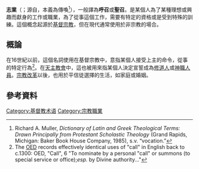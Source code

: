 '''志業'''（{{lang-en|vocation}}；源自{{lang-la|vocātiō}}，本義為傳喚<ref>Richard A. Muller, ''Dictionary of Latin and Greek Theological Terms: Drawn Principally from Protestant Scholastic Theology'' (Grand Rapids, Michigan: Baker Book House Company, 1985), s.v. “vocation.”</ref>），一般譯為'''呼召'''或'''聖召'''。是某個人為了某種理想或興趣而獻身的工作或職業，為了從事這個工作，需要有特定的資格或是受到特殊的訓練。這個概念起源於[[基督宗教|基督宗教]]，但在現代通常使用於非宗教的場合。

==概論==
在16世紀以前，這個名詞使用在基督宗教中，意指某個人接受上主的命令，從事的特定行為<ref>The [[OED|OED]] records effectively identical uses of "call" in English back to c.1300: OED, "Call", 6 "To nominate by a personal "call" or summons (to special service or office);''esp.'' by Divine authority..."</ref>。在[[天主教會|天主教會]]中，這也被用來指某個人決定宣誓成為[[修道人|修道人]]或[[神職人員|神職人員]]。[[宗教改革|宗教改革]]以後，也用於平信徒選擇的生活，如家庭或婚姻。

== 參考資料 ==
{{Reflist|30em}}

[[Category:基督教术语|Category:基督教术语]]
[[Category:宗教職業|Category:宗教職業]]